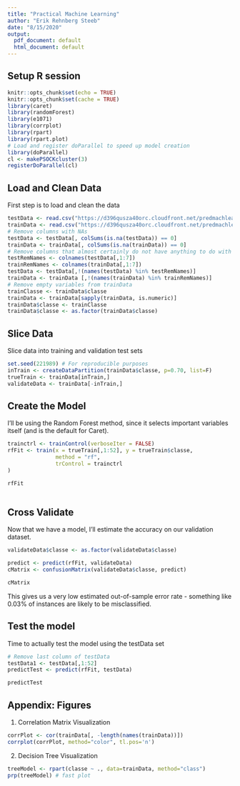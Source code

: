 ```yaml
---
title: "Practical Machine Learning"
author: "Erik Rehnberg Steeb"
date: "8/15/2020"
output:
  pdf_document: default
  html_document: default
---
```

## Setup R session

```r
knitr::opts_chunk$set(echo = TRUE)
knitr::opts_chunk$set(cache = TRUE)
library(caret)
library(randomForest)
library(e1071)
library(corrplot)
library(rpart)
library(rpart.plot)
# Load and register doParallel to speed up model creation
library(doParallel)
cl <- makePSOCKcluster(3)
registerDoParallel(cl)

```

## Load and Clean Data

First step is to load and clean the data

```r
testData <- read.csv("https://d396qusza40orc.cloudfront.net/predmachlearn/pml-testing.csv")
trainData <- read.csv("https://d396qusza40orc.cloudfront.net/predmachlearn/pml-training.csv")
# Remove columns with NAs
testData <- testData[, colSums(is.na(testData)) == 0] 
trainData <- trainData[, colSums(is.na(trainData)) == 0] 
# Remove columns that almost certainly do not have anything to do with prediction
testRemNames <- colnames(testData[,1:7])
trainRemNames <- colnames(trainData[,1:7])
testData <- testData[,!(names(testData) %in% testRemNames)]
trainData <- trainData [,!(names(trainData) %in% trainRemNames)]
# Remove empty variables from trainData
trainClasse <- trainData$classe
trainData <- trainData[sapply(trainData, is.numeric)]
trainData$classe <- trainClasse
trainData$classe <- as.factor(trainData$classe)

```

## Slice Data

Slice data into training and validation test sets

```r
set.seed(221989) # For reproducible purposes
inTrain <- createDataPartition(trainData$classe, p=0.70, list=F)
trueTrain <- trainData[inTrain,]
validateData <- trainData[-inTrain,]

```


## Create the Model
I'll be using the Random Forest method, since it selects important variables itself (and is the default for Caret). 
``` r
trainctrl <- trainControl(verboseIter = FALSE)
rfFit <- train(x = trueTrain[,1:52], y = trueTrain$classe,
               method = "rf", 
               trControl = trainctrl
)

rfFit
               
```

## Cross Validate

Now that we have a model, I'll estimate the accuracy on our validation dataset.
```r
validateData$classe <- as.factor(validateData$classe)

predict <- predict(rfFit, validateData)
cMatrix <- confusionMatrix(validateData$classe, predict)

cMatrix

```
This gives us a very low estimated out-of-sample error rate - something like 0.03% of instances are likely to be misclassified. 

## Test the model
Time to actually test the model using the testData set
``` r
# Remove last column of testData
testData1 <- testData[,1:52]
predictTest <- predict(rfFit, testData)

predictTest
```

## Appendix: Figures
1. Correlation Matrix Visualization  
```r
corrPlot <- cor(trainData[, -length(names(trainData))])
corrplot(corrPlot, method="color", tl.pos='n')
```
2. Decision Tree Visualization
```r
treeModel <- rpart(classe ~ ., data=trainData, method="class")
prp(treeModel) # fast plot
```